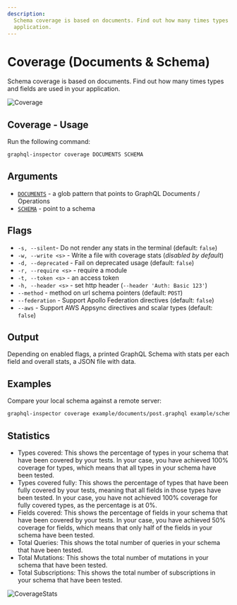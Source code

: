 ```yaml
---
description:
  Schema coverage is based on documents. Find out how many times types and fields are used in your
  application.
---
```


# Coverage (Documents & Schema)

Schema coverage is based on documents. Find out how many times types and fields are used in your
application.

![Coverage](/assets/img/cli/coverage.png)

## Coverage - Usage

Run the following command:

```sh
graphql-inspector coverage DOCUMENTS SCHEMA
```

## Arguments

- [`DOCUMENTS`](../api/documents) - a glob pattern that points to GraphQL Documents / Operations
- [`SCHEMA`](../api/schema) - point to a schema

## Flags

- `-s, --silent`- Do not render any stats in the terminal (default: `false`)
- `-w, --write <s>` - Write a file with coverage stats (_disabled by default_)
- `-d, --deprecated` - Fail on deprecated usage (default: `false`)
- `-r, --require <s>` - require a module
- `-t, --token <s>` - an access token
- `-h, --header <s>` - set http header (`--header 'Auth: Basic 123'`)
- `--method` - method on url schema pointers (default: `POST`)
- `--federation` - Support Apollo Federation directives (default: `false`)
- `--aws` - Support AWS Appsync directives and scalar types (default: `false`)

## Output

Depending on enabled flags, a printed GraphQL Schema with stats per each field and overall stats, a
JSON file with data.

## Examples

Compare your local schema against a remote server:

```sh
graphql-inspector coverage example/documents/post.graphql example/schemas/new-valid.graphql
```

## Statistics

- Types covered: This shows the percentage of types in your schema that have been covered by your
  tests. In your case, you have achieved 100% coverage for types, which means that all types in your
  schema have been tested.
- Types covered fully: This shows the percentage of types that have been fully covered by your
  tests, meaning that all fields in those types have been tested. In your case, you have not
  achieved 100% coverage for fully covered types, as the percentage is at 0%.
- Fields covered: This shows the percentage of fields in your schema that have been covered by your
  tests. In your case, you have achieved 50% coverage for fields, which means that only half of the
  fields in your schema have been tested.
- Total Queries: This shows the total number of queries in your schema that have been tested.
- Total Mutations: This shows the total number of mutations in your schema that have been tested.
- Total Subscriptions: This shows the total number of subscriptions in your schema that have been
  tested.

![CoverageStats](/assets/img/cli/coverageStats.png)
